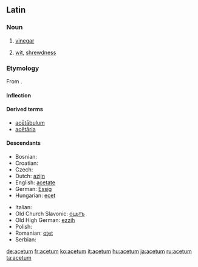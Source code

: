 ==Latin==

===Noun===
{{la-noun|acētum|aceti#Latin|acētī|n|second}}

# [[vinegar]]
# {{figuratively|lang=la}} [[wit]], [[shrewdness]]

===Etymology===
From {{etyl|la}} {{term|acere||to be sour|lang=la}}.

====Inflection====
{{la-decl-2nd-N|acet|acēt}}

====Derived terms====
* [[acetabulum#Latin|acētābulum]]
* [[acetaria|acētāria]]

====Descendants====
{{top2}}
* Bosnian: {{l|bs|ocat}}
* Croatian: {{l|hr|ocat}}
* Czech: {{l|cs|ocet}}
* Dutch: [[azijn]]
* English: [[acetate]]
* German: [[Essig]]
* Hungarian: [[ecet]]
{{mid2}}
* Italian: {{l|it|aceto}}
* Old Church Slavonic: [[оцьтъ]]
* Old High German: [[ezzih]]
* Polish: {{l|pl|ocet}}
* Romanian: [[oţet]]
* Serbian: {{l|sr|ocat}}
{{bottom}}

[[de:acetum]]
[[fr:acetum]]
[[ko:acetum]]
[[it:acetum]]
[[hu:acetum]]
[[ja:acetum]]
[[ru:acetum]]
[[ta:acetum]]